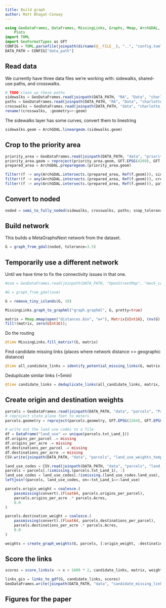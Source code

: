 ```yaml
---
title: Build graph
author: Matt Bhagat-Conway
---
```


```julia
using GeoDataFrames, DataFrames, MissingLinks, Graphs, Mmap, ArchGDAL, MetaGraphsNext, CSV,
    Plots
import TOML
import GeoFormatTypes as GFT
CONFIG = TOML.parsefile(joinpath(dirname(@__FILE__), "..", "config.toml"))
DATA_PATH = CONFIG["data_path"]
```

## Read data

We currently have three data files we're working with: sidewalks, shared-use paths, and crosswalks.

```julia
# TODO clean up these paths
sidewalks = GeoDataFrames.read(joinpath(DATA_PATH, "RA", "Data", "charlotte_sidewalks.gpkg"))
paths = GeoDataFrames.read(joinpath(DATA_PATH, "RA", "Data", "charlotte_shared_use_paths.gpkg"))
crosswalks = GeoDataFrames.read(joinpath(DATA_PATH, "data", "charlotte_crosswalks.shp"))
rename!(crosswalks, :geometry=>:geom)
```

The sidewalks layer has some curves, convert them to linestring

```julia
sidewalks.geom = ArchGDAL.lineargeom.(sidewalks.geom)
```

## Crop to the priority area

```julia
priority_area = GeoDataFrames.read(joinpath(DATA_PATH, "data", "priority_area.gpkg"))
priority_area.geom = reproject(priority_area.geom, GFT.EPSG(4269), GFT.EPSG(CONFIG["coord_system"]), order=:trad)
prepared_area = ArchGDAL.preparegeom.(priority_area.geom)

filter!(f -> any(ArchGDAL.intersects.(prepared_area, Ref(f.geom))), sidewalks)
filter!(f -> any(ArchGDAL.intersects.(prepared_area, Ref(f.geom))), crosswalks)
filter!(f -> any(ArchGDAL.intersects.(prepared_area, Ref(f.geom))), paths);
```

## Convert to noded

```julia
noded = semi_to_fully_noded(sidewalks, crosswalks, paths; snap_tolerance=3, split_tolerance=0.5)
```

## Build network

This builds a MetaGraphsNext network from the dataset.

```julia
G = graph_from_gdal(noded, tolerance=3.5)
```

## Temporarily use a different network

Until we have time to fix the connectivity issues in that one.

```julia
#osm = GeoDataFrames.read(joinpath(DATA_PATH, "OpenStreetMap", "meck_county_network_projected.gpkg"))
```

```julia
#G = graph_from_gdal(osm)
```

```julia
G = remove_tiny_islands(G, 10)
```

```julia
MissingLinks.graph_to_graphml("graph.graphml", G, pretty=true)
```

```julia
matrix = Mmap.mmap(open("distances.bin", "w+"), Matrix{UInt16}, (nv(G), nv(G)); grow=true)
fill!(matrix, zero(UInt16));
```

Do the routing

```julia
@time MissingLinks.fill_matrix!(G, matrix)
```

Find candidate missing links (places where network distance >> geographic distance)

```julia
@time all_candidate_links = identify_potential_missing_links(G, matrix, 100, 1000)
```

Deduplicate similar links (~5min)

```julia
@time candidate_links = deduplicate_links(all_candidate_links, matrix, 100)
```

## Create origin and destination weights

```julia
parcels = GeoDataFrames.read(joinpath(DATA_PATH, "data", "parcels", "Parcel_LandUse.shp"));
# reproject state plane feet to meters
parcels.geometry = reproject(parcels.geometry, GFT.EPSG(2264), GFT.EPSG(32119));
```

```julia
# write out the land use codes to a file
df = DataFrame("land_use" => unique(parcels.txt_Land_1))
df.origins_per_parcel .= missing
df.origins_per_acre .= missing
df.destinations_per_parcel .= missing
df.destinations_per_acre .= missing
CSV.write(joinpath(DATA_PATH, "data", "parcels", "land_use_weights_template.csv"), df)
```

```julia
land_use_codes = CSV.read(joinpath(DATA_PATH, "data", "parcels", "land_use_weights.csv"), DataFrame)
parcels = parcels[.!ismissing.(parcels.txt_Land_1), :]
land_use_codes = land_use_codes[.!ismissing.(land_use_codes.land_use), :]
leftjoin!(parcels, land_use_codes, on=:txt_Land_1=>:land_use)
```

```julia
parcels.origin_weight = coalesce.(
    passmissing(convert).(Float64, parcels.origins_per_parcel),
    parcels.origins_per_acre .* parcels.Acres,
    0.0
)
```

```julia
parcels.destination_weight = coalesce.(
    passmissing(convert).(Float64, parcels.destinations_per_parcel),
    parcels.destinations_per_acre .* parcels.Acres,
    0.0
)
```

```julia
weights = create_graph_weights(G, parcels, [:origin_weight, :destination_weight], 20)
```

## Score the links

```julia
scores = score_links(x -> x < 1609 * 2, candidate_links, matrix, weights[:, 1], weights[:, 2], 1609 * 2)
```

```julia
links_gis = links_to_gdf(G, candidate_links, scores)
GeoDataFrames.write(joinpath(DATA_PATH, "data", "candidate_missing_links.gpkg"), links_gis)
```

## Figures for the paper